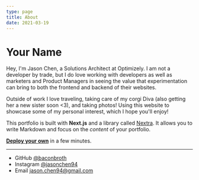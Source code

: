 ```yaml
---
type: page
title: About
date: 2021-03-19
---
```


# Your Name

Hey, I'm Jason Chen, a Solutions Architect at Optimizely. I am not a developer by trade, but I do love working with developers as well as marketers and Product Managers in seeing the value that experimentation can bring to both the frontend and backend of their websites.

Outside of work I love traveling, taking care of my corgi Diva (also getting her a new sister soon <3), and taking photos! Using this website to showcase some of my personal interest, which I hope you'll enjoy!

This portfolio is built with **Next.js** and a library called [Nextra](https://nextra.vercel.app/). It allows you to write Markdown and focus on the _content_ of your portfolio.

[**Deploy your own**](https://vercel.com/new/git/external?repository-url=https://github.com/vercel-solutions/nextjs-portfolio-starter&project-name=portfolio&repository-name=portfolio) in a few minutes.

---

- GitHub [@baconbroth](https://github.com/yourname)
- Instagram [@jasonchen94](https://instagram.com/yourname)
- Email jason.chen94@gmail.com
